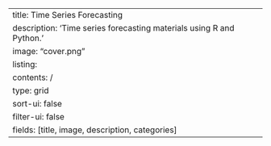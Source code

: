 ---
title: Time Series Forecasting
description: 'Time series forecasting materials using R and Python.'
image: "cover.png"
listing: 
  contents: /
  type: grid
  sort-ui: false
  filter-ui: false
  fields: [title, image, description, categories]
---